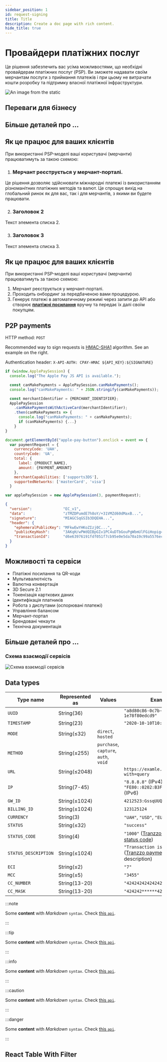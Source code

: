 ```yaml
---
sidebar_position: 1
id: request-signing
title: Title
description: Create a doc page with rich content.
hide_title: true
---
```


<div style={{ display: "flex", alignItems: "center", justifyContent: "center" }}>

<div>

# Провайдери платіжних послуг

Це рішення забезпечить вас усіма можливостями, що необхідні провайдерам платіжних послуг (PSP). Ви зможете надавати своїм мерчантам послуги з приймання платежів і при цьому не витрачати кошти розробку та підтримку власної платіжної інфраструктури.

</div>


<div style={{ width: "50%", flexShrink: 0, paddingLeft: "30px"}}>

![An image from the static](/img/doc-img.svg)

</div>

</div>


## Переваги для бізнесу


<MultiColorCaptionsBlock props={businessBenefits} />

## Більше деталей про ...


<CardsCategoriesBlock props={categoriesBlock} />

## Як це працює для ваших клієнтів

При використанні PSP-моделі ваші користувачі (мерчанти) працюватимуть за такою схемою:

1. ### Мерчант реєструється у мерчант-порталі.
Це рішення дозволяє здійснювати міжнародні платежі із використанням різноманітних платіжних методів та валют. Це спрощує вихід на глобальний ринок як для вас, так і для мерчантів, з якими ви будете працювати. 
<HowDifficult number={3} caption="Складність інтеграції" />

2. ### Заголовок 2
Текст элемента списка 2.
<HowDifficult number={5} caption="Складність інтеграції" />

3. ### Заголовок 3
Текст элемента списка 3.
<HowDifficult number={1} caption="Складність інтеграції" />

## Як це працює для ваших клієнтів

При використанні PSP-моделі ваші користувачі (мерчанти) працюватимуть за такою схемою:

1. Мерчант реєструється у мерчант-порталі.
2. Проходить онбординг за передбаченою вами процедурою.
3. Генерує платежі в автоматичному режимі через запити до API або створює **[платіжні посилання](http://example.com/)** вручну та передає їх далі своїм покупцям.


## P2P payments

HTTP method: `POST`

Recommended way to sign requests is [HMAC-SHA1](https://en.wikipedia.org/wiki/HMAC) algorithm.
See an example on the right.

Authentication header: `X-API-AUTH: CPAY-HMAC ${API_KEY}:${SIGNATURE}`

```js
if (window.ApplePaySession) {
  console.log("The Apple Pay JS API is available.");

  const canMakePayments = ApplePaySession.canMakePayments();
  console.log("canMakePayments: " + JSON.stringify(canMakePayments));

  const merchantIdentifier = {MERCHANT_IDENTIFIER};
  ApplePaySession
    .canMakePaymentsWithActiveCard(merchantIdentifier);
    .then(canMakePayments => {
      console.log("canMakePayments: " + canMakePayments);
      if (canMakePayments) {...}
    }
}
```

```js
document.getElementById("apple-pay-button").onclick = event => {
  var paymentRequest = {
    currencyCode: 'UAH',
    countryCode: 'UA',
    total: {
      label: {PRODUCT_NAME},
      amount: {PAYMENT_AMOUNT}
    },
    merchantCapabilities: ['supports3DS'],
    supportedNetworks: ['masterCard', 'visa']
  }

var applePaySession = new ApplePaySession(3, paymentRequest);
```

```json
{
  "version":              "EC_v1",
  "data":                 "zTMZDPumdE7h8oY/+31VMZd60dMaxB...",
  "signature":            "MIAGCSqGSIb3DQEHA...",
  "header": {
    "ephemeralPublicKey": "MFkwEwYHKoZIzj0C...",
    "publicKeyHash":      "3AKqH/wPWdQIBpGIv1PC4uDTbGouPgWbmUlFGiHopig=",
    "transactionId":      "d6e63976191fdf051f7cb95e0e5da70a19c99a5576ececbfc0fd65ad2a7f2f74"
  }
}
```

## Можливості та сервіси
<div className="half-item">

- Платіжні посилання та QR-коди
- Мультивалютність
- Валютна конвертація
- 3D Secure 2.1
- Токенізація карткових даних
- Ідентифікація платників
- Робота з диспутами (оспорювані платежі)
- Управління балансом
- Мерчант-портал
- Брендовані чекаути
- Технічна документація

</div>

## Більше деталей про ...


<CategoriesIconBlock/>

### Схема взаємодії сервісів

![Схема взаємодії сервісів](./image.svg)


## Data types

Type name             | Represented as |         Values                        |                Example
--------------------- |----------------|-------------------------------------- | --------------------------------------
`UUID`                | String(36)     |                                       | `"a8d80c86-0c7b-41bc-b63d-1e78f80edcd9"`
`TIMESTAMP`           | String(23)     |                                       | `"2020-10-10T10:10:22.100"`
`MODE`                | String(≤32)    | `direct`, `hosted`                    |
`METHOD`                  | String(≤255)     | `purchase`, `capture`, `auth`, `void` |
`URL`                        | String(≤2048)  |                                       | `https://examle.com/some/path?with=query`
`IP`                        | String(7-45)     |                                       | `"8.8.8.8"` (IPv4), `"FE80::0202:B3FF:FE1E:8329"` (IPv6)
`GW_ID`               | String(≤1024)  |                                       | `4212523:GssqUUQa`
`BILLING_ID`          | String(≤1024)  |                                       | `123125124`
`CURRENCY`                | String(3)             |                                       | `"UAH"`, `"USD"`, `"EUR"`
`STATUS`                    | String(≤32)    |                                       | `"success"`
`STATUS_CODE`            | String(4)      |                                       | `"1000"`  ([Tranzzo payment status code](#status-codes))
`STATUS_DESCRIPTION`    | String(≤1024)  |                                       | `"Transaction is successful."` ([Tranzzo payment status code](#status-codes) description)
`ECI`                        | String(≤2)     |                                       | `"7"`
`MCC`                        | String(≤5)     |                                       | `"3455"`
`CC_NUMBER`           | String(13-20)  |                                       | `"4242424242424242"`
`CC_MASK`             | String(13-20)  |                                       | `"424242******4242"`

:::note

Some **content** with _Markdown_ `syntax`. Check [this `api`](#).

:::

:::tip

Some **content** with _Markdown_ `syntax`. Check [this `api`](#).

:::

:::info

Some **content** with _Markdown_ `syntax`. Check [this `api`](#).

:::

:::caution

Some **content** with _Markdown_ `syntax`. Check [this `api`](#).

:::

:::danger

Some **content** with _Markdown_ `syntax`. Check [this `api`](#).

:::


## React Table With Filter


<MainTable columns={columns} data={data} />

